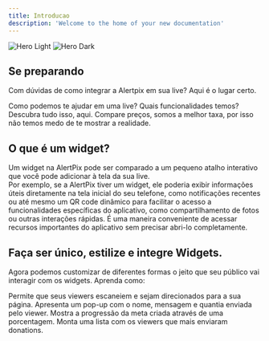 ```yaml
---
title: Introducao
description: 'Welcome to the home of your new documentation'
---
```


<img
  className="block dark:hidden"
  src="/images/hero-light.svg"
  alt="Hero Light"
/>
<img
  className="hidden dark:block"
  src="/images/hero-dark.svg"
  alt="Hero Dark"
/>

## Se preparando

Com dúvidas de como integrar a Alertpix em sua live? Aqui é o lugar certo.

<CardGroup cols={2}>
  <Card
    title="O que fazemos por voce?"
    icon="heart"
    href="https://mintlify.com/docs/quickstart"
  >
    Como podemos te ajudar em uma live? Quais funcionalidades temos? Descubra tudo isso, aqui.
  </Card>
  <Card
    title="Preços"
    icon="money-bill-wave"
    href="https://mintlify.com/docs/quickstart"
  >
    Compare preços, somos a melhor taxa, por isso não temos medo de te mostrar a realidade.
  </Card>
</CardGroup>



## O que é um widget?
Um widget na AlertPix pode ser comparado a um pequeno atalho interativo que você pode adicionar à tela da sua live. <br/>
 Por exemplo, se a AlertPix tiver um widget, ele poderia exibir informações úteis diretamente na tela inicial do seu telefone, como notificações recentes ou até mesmo um QR code dinâmico para facilitar o acesso a funcionalidades específicas do aplicativo, como compartilhamento de fotos ou outras interações rápidas. É uma maneira conveniente de acessar recursos importantes do aplicativo sem precisar abri-lo completamente.

 ## Faça ser único, estilize e integre Widgets.

Agora podemos customizar de diferentes formas o jeito que seu público vai interagir com os widgets. Aprenda como:

<CardGroup cols={2}>
  <Card
    title="QRCode"
    icon="qrcode"
    href="https://mintlify.com/docs/settings/global"
  >
    Permite que seus viewers escaneiem e sejam direcionados para a sua página.
  </Card>
  <Card
    title="Alerta"
    icon="bell-ring"
    href="https://mintlify.com/docs/settings/global"
  >
    Apresenta um pop-up com o nome, mensagem e quantia enviada pelo viewer.
  </Card>
  <Card
    title="Metas"
    icon="bullseye-arrow"
    href="https://mintlify.com/docs/settings/global"
  >
    Mostra a progressão da meta criada através de uma porcentagem.
  </Card>
  <Card
    title="Ranking"
    icon="ranking-star"
    href="https://mintlify.com/docs/settings/global"
  >
    Monta uma lista com os viewers que mais enviaram donations.
  </Card>
  
</CardGroup>
